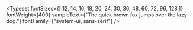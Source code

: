 
<Meta title="Typography" />

<Typeset
  fontSizes={[
    12,
    14,
    16,
    18,
    20,
    24,
    30,
    36,
    48,
    60,
    72,
    96,
    128
  ]}
  fontWeight={400}
  sampleText={"The quick brown fox jumps over the lazy dog."}
  fontFamily={"system-ui, sans-serif"}
/>